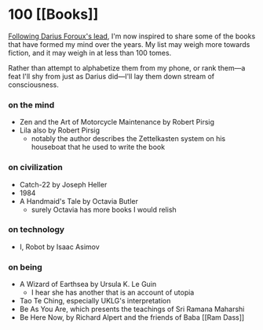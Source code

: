 # 100 [[Books]]

[Following Darius Foroux's lead](https://medium.com/life-learning/100-great-books-to-read-in-a-lifetime-f3b7069ce8b3), I'm now inspired to share some of the books that have formed my mind over the years. My list may weigh more towards fiction, and it may weigh in at less than 100 tomes.

Rather than attempt to alphabetize them from my phone, or rank them—a feat I'll shy from just as Darius did—I'll lay them down stream of consciousness.

### on the mind

- Zen and the Art of Motorcycle Maintenance by Robert Pirsig
- Lila also by Robert Pirsig
  - notably the author describes the Zettelkasten system on his houseboat that he used to write the book

### on civilization

- Catch-22 by Joseph Heller
- 1984
- A Handmaid's Tale by Octavia Butler
  - surely Octavia has more books I would relish

### on technology

- I, Robot by Isaac Asimov

### on being

- A Wizard of Earthsea by Ursula K. Le Guin
  - I hear she has another that is an account of utopia
- Tao Te Ching, especially UKLG's interpretation
- Be As You Are, which presents the teachings of Sri Ramana Maharshi
- Be Here Now, by Richard Alpert and the friends of Baba [[Ram Dass]]
